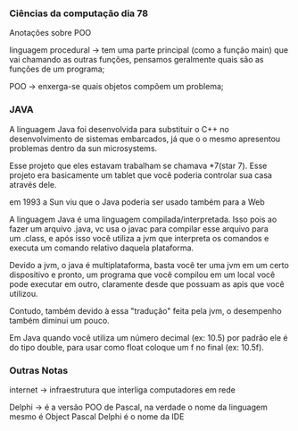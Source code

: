 




### Ciências da computação dia 78

Anotações sobre POO

linguagem procedural → tem uma parte principal (como a função main) que
vai chamando as outras funções, pensamos geralmente quais são as funções
de um programa;

POO → enxerga-se quais objetos compõem um problema;








### JAVA

A linguagem Java foi desenvolvida para substituir o C++ no
desenvolvimento de sistemas embarcados, já que o o mesmo apresentou
problemas dentro da sun microsystems.

Esse projeto que eles estavam trabalham se chamava \*7(star 7). Esse
projeto era basicamente um tablet que você poderia controlar sua casa
através dele.

em 1993 a Sun viu que o Java poderia ser usado também para a Web








A linguagem Java é uma linguagem compilada/interpretada. Isso pois ao
fazer um arquivo .java, vc usa o javac para compilar esse arquivo para
um .class, e após isso você utiliza a jvm que interpreta os comandos e
executa um comando relativo daquela plataforma.

Devido a jvm, o java é multiplataforma, basta você ter uma jvm em um
certo dispositivo e pronto, um programa que você compilou em um local
você pode executar em outro, claramente desde que possuam as apis que
você utilizou.

Contudo, também devido à essa "tradução" feita pela jvm, o desempenho
também diminui um pouco.








Em Java quando você utiliza um número decimal (ex: 10.5) por padrão ele
é do tipo double, para usar como float coloque um f no final (ex:
10.5f).








### Outras Notas

internet → infraestrutura que interliga computadores em rede

Delphi → é a versão POO de Pascal, na verdade o nome da linguagem mesmo
é Object Pascal Delphi é o nome da IDE


